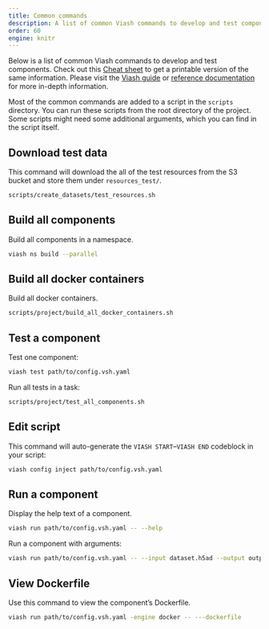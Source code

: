 ```yaml
---
title: Common commands
description: A list of common Viash commands to develop and test components.
order: 60
engine: knitr
---
```


Below is a list of common Viash commands to develop and test components. 
Check out this [Cheat sheet](/documentation/more_information/cheat_sheets.qmd) to get a printable version of the same information. Please visit the [Viash guide](https://viash.io/guide) or [reference documentation](https://viash.io/reference/) for more in-depth information.

:::{.callout-important}
Most of the common commands are added to a script in the `scripts` directory. You can run these scripts from the root directory of the project. Some scripts might need some additional arguments, which you can find in the script itself.
:::

## Download test data

This command will download the all of the test resources from the S3 bucket and store them under `resources_test/`.

:::{.small}
```bash
scripts/create_datasets/test_resources.sh
```
:::


## Build all components

Build all components in a namespace.

:::{.small}
```.bash
viash ns build --parallel
```
:::

## Build all docker containers

Build all docker containers.

:::{.small}
```bash
scripts/project/build_all_docker_containers.sh
```
:::

## Test a component

Test one component:

:::{.small}
```bash
viash test path/to/config.vsh.yaml
```
:::

Run all tests in a task:

:::{.small}
```bash
scripts/project/test_all_components.sh
```
:::

## Edit script

This command will auto-generate the `VIASH START`--`VIASH END` codeblock in your script:

:::{.small}
```bash
viash config inject path/to/config.vsh.yaml
```
:::

## Run a component

Display the help text of a component.

:::{.small}
```bash
viash run path/to/config.vsh.yaml -- --help
```
:::

Run a component with arguments:

:::{.small}
```bash
viash run path/to/config.vsh.yaml -- --input dataset.h5ad --output output.h5ad
```
:::


## View Dockerfile


Use this command to view the component's Dockerfile.

:::{.small}
```bash
viash run path/to/config.vsh.yaml -engine docker -- ---dockerfile
```
:::